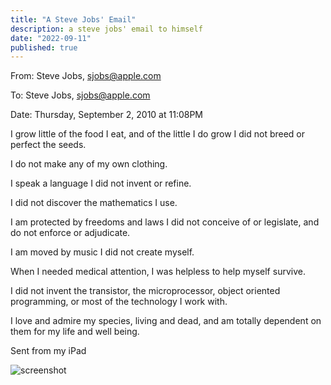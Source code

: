 ```yaml
---
title: "A Steve Jobs' Email"
description: a steve jobs' email to himself
date: "2022-09-11"
published: true
---
```


From: Steve Jobs, sjobs@apple.com

To: Steve Jobs, sjobs@apple.com

Date: Thursday, September 2, 2010 at 11:08PM

I grow little of the food I eat, and of the little I do grow I did not breed or perfect the seeds.

I do not make any of my own clothing.

I speak a language I did not invent or refine.

I did not discover the mathematics I use.

I am protected by freedoms and laws I did not conceive of or legislate, and do not enforce or adjudicate.

I am moved by music I did not create myself.

When I needed medical attention, I was helpless to help myself survive.

I did not invent the transistor, the microprocessor, object oriented programming, or most of the technology I work with.

I love and admire my species, living and dead, and am totally dependent on them for my life and well being.

Sent from my iPad

![screenshot](/steve-email.jpg)
